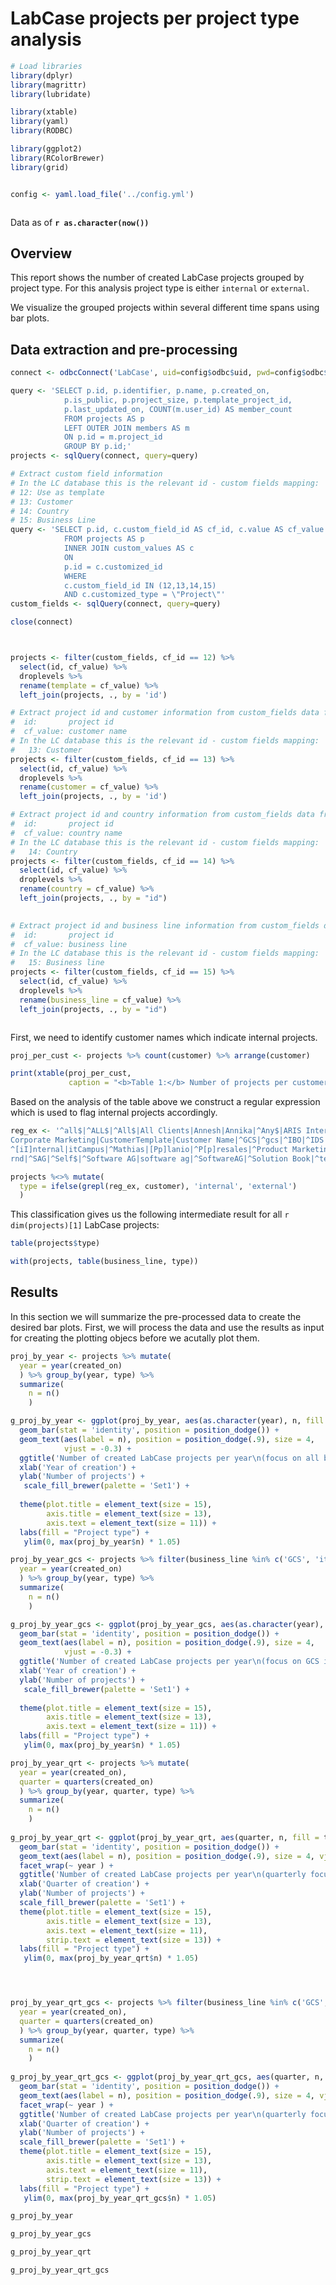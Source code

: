 # LabCase projects per project type analysis

```r

# Load libraries
library(dplyr)
library(magrittr)
library(lubridate)

library(xtable)
library(yaml)
library(RODBC)

library(ggplot2)
library(RColorBrewer)
library(grid)


config <- yaml.load_file('../config.yml')



```

Data as of  **`r as.character(now())`**


## Overview

This report shows the number of created LabCase projects grouped by project type. For this analysis project type is either `internal` or `external`. 

We visualize the grouped projects within several different time spans using bar plots.


## Data extraction and pre-processing




```r


connect <- odbcConnect('LabCase', uid=config$odbc$uid, pwd=config$odbc$pwd)

query <- 'SELECT p.id, p.identifier, p.name, p.created_on, 
            p.is_public, p.project_size, p.template_project_id, 
            p.last_updated_on, COUNT(m.user_id) AS member_count
            FROM projects AS p
            LEFT OUTER JOIN members AS m
            ON p.id = m.project_id
            GROUP BY p.id;'
projects <- sqlQuery(connect, query=query)

# Extract custom field information
# In the LC database this is the relevant id - custom fields mapping:
# 12: Use as template
# 13: Customer
# 14: Country
# 15: Business Line
query <- 'SELECT p.id, c.custom_field_id AS cf_id, c.value AS cf_value
            FROM projects AS p
            INNER JOIN custom_values AS c
            ON
            p.id = c.customized_id
            WHERE 
            c.custom_field_id IN (12,13,14,15) 
            AND c.customized_type = \"Project\"'
custom_fields <- sqlQuery(connect, query=query)

close(connect)



projects <- filter(custom_fields, cf_id == 12) %>%
  select(id, cf_value) %>%
  droplevels %>%
  rename(template = cf_value) %>%
  left_join(projects, ., by = 'id')

# Extract project id and customer information from custom_fields data frame
#  id:       project id
#  cf_value: customer name
# In the LC database this is the relevant id - custom fields mapping:
#   13: Customer
projects <- filter(custom_fields, cf_id == 13) %>%
  select(id, cf_value) %>%
  droplevels %>%
  rename(customer = cf_value) %>%
  left_join(projects, ., by = 'id')

# Extract project id and country information from custom_fields data frame
#  id:       project id
#  cf_value: country name
# In the LC database this is the relevant id - custom fields mapping:
#   14: Country
projects <- filter(custom_fields, cf_id == 14) %>%
  select(id, cf_value) %>%
  droplevels %>%
  rename(country = cf_value) %>%
  left_join(projects, ., by = "id")
  

# Extract project id and business line information from custom_fields data frame
#  id:       project id
#  cf_value: business line
# In the LC database this is the relevant id - custom fields mapping:
#   15: Business line
projects <- filter(custom_fields, cf_id == 15) %>%
  select(id, cf_value) %>%
  droplevels %>%
  rename(business_line = cf_value) %>%
  left_join(projects, ., by = "id")



```

First, we need to identify customer names which indicate internal projects.

```r

proj_per_cust <- projects %>% count(customer) %>% arrange(customer)

print(xtable(proj_per_cust, 
             caption = "<b>Table 1:</b> Number of projects per customer"), type = 'html', include.rownames = FALSE)

```

Based on the analysis of the table above we construct a regular expression which is used to flag internal projects accordingly. 


```r

reg_ex <- '^all$|^ALL$|^All$|All Clients|Annesh|Annika|^Any$|ARIS Internal|ARIS User Group DACH|
Corporate Marketing|CustomerTemplate|Customer Name|^GCS|^gcs|^IBO|^IDS|^[iI]n-[Hh]ouse|
^[iI]nternal|itCampus|^Mathias|[Pp]lanio|^P[p]resales|^Product Marketing|RnD|
rnd|^SAG|^Self$|^Software AG|software ag|^SoftwareAG|^Solution Book|^test|^Test|various'

projects %<>% mutate(
  type = ifelse(grepl(reg_ex, customer), 'internal', 'external')
  )


```

This classification gives us the following intermediate result for all `r dim(projects)[1]` LabCase projects:

```r

table(projects$type)

with(projects, table(business_line, type))

```


## Results

In this section we will summarize the pre-processed data to create the desired bar plots. First, we will process the data and use the results as input for creating the plotting objecs before we acutally plot them.

```r
proj_by_year <- projects %>% mutate(
  year = year(created_on)
  ) %>% group_by(year, type) %>%
  summarize(
    n = n()
    ) 

g_proj_by_year <- ggplot(proj_by_year, aes(as.character(year), n, fill = type)) +
  geom_bar(stat = 'identity', position = position_dodge()) +
  geom_text(aes(label = n), position = position_dodge(.9), size = 4, 
            vjust = -0.3) +
  ggtitle('Number of created LabCase projects per year\n(focus on all business lines)') +
  xlab('Year of creation') +
  ylab('Number of projects') +
   scale_fill_brewer(palette = 'Set1') +
  
  theme(plot.title = element_text(size = 15),
        axis.title = element_text(size = 13),
        axis.text = element_text(size = 11)) +
  labs(fill = "Project type") +
   ylim(0, max(proj_by_year$n) * 1.05) 

```

```r

proj_by_year_gcs <- projects %>% filter(business_line %in% c('GCS', 'itCampus', 'IDS')) %>% mutate(
  year = year(created_on)
  ) %>% group_by(year, type) %>%
  summarize(
    n = n()
    ) 

g_proj_by_year_gcs <- ggplot(proj_by_year_gcs, aes(as.character(year), n, fill = type)) +
  geom_bar(stat = 'identity', position = position_dodge()) +
  geom_text(aes(label = n), position = position_dodge(.9), size = 4, 
            vjust = -0.3) +
  ggtitle('Number of created LabCase projects per year\n(focus on GCS including IDS and itCampus)') +
  xlab('Year of creation') +
  ylab('Number of projects') +
   scale_fill_brewer(palette = 'Set1') +
  
  theme(plot.title = element_text(size = 15),
        axis.title = element_text(size = 13),
        axis.text = element_text(size = 11)) +
  labs(fill = "Project type") +
   ylim(0, max(proj_by_year$n) * 1.05) 

```




```r




proj_by_year_qrt <- projects %>% mutate(
  year = year(created_on),
  quarter = quarters(created_on)
  ) %>% group_by(year, quarter, type) %>% 
  summarize(
    n = n()
    ) 
  
g_proj_by_year_qrt <- ggplot(proj_by_year_qrt, aes(quarter, n, fill = type)) + 
  geom_bar(stat = 'identity', position = position_dodge()) +
  geom_text(aes(label = n), position = position_dodge(.9), size = 4, vjust = -0.3) +
  facet_wrap(~ year ) +
  ggtitle('Number of created LabCase projects per year\n(quarterly focus on all business lines)') +
  xlab('Quarter of creation') +
  ylab('Number of projects') +
  scale_fill_brewer(palette = 'Set1') +
  theme(plot.title = element_text(size = 15),
        axis.title = element_text(size = 13),
        axis.text = element_text(size = 11),
        strip.text = element_text(size = 13)) +
  labs(fill = "Project type") +
   ylim(0, max(proj_by_year_qrt$n) * 1.05) 





```

```r


proj_by_year_qrt_gcs <- projects %>% filter(business_line %in% c('GCS', 'IDS', 'itCampus')) %>% mutate(
  year = year(created_on),
  quarter = quarters(created_on)
  ) %>% group_by(year, quarter, type) %>% 
  summarize(
    n = n()
    ) 
  
g_proj_by_year_qrt_gcs <- ggplot(proj_by_year_qrt_gcs, aes(quarter, n, fill = type)) + 
  geom_bar(stat = 'identity', position = position_dodge()) +
  geom_text(aes(label = n), position = position_dodge(.9), size = 4, vjust = -0.3) +
  facet_wrap(~ year ) +
  ggtitle('Number of created LabCase projects per year\n(quarterly focus on GCS including IDS and itCampus)') +
  xlab('Quarter of creation') +
  ylab('Number of projects') +
  scale_fill_brewer(palette = 'Set1') +
  theme(plot.title = element_text(size = 15),
        axis.title = element_text(size = 13),
        axis.text = element_text(size = 11),
        strip.text = element_text(size = 13)) +
  labs(fill = "Project type") +
   ylim(0, max(proj_by_year_qrt_gcs$n) * 1.05) 

```


```r

g_proj_by_year

```

```r

g_proj_by_year_gcs

```

```r

g_proj_by_year_qrt

```

```r

g_proj_by_year_qrt_gcs

```









